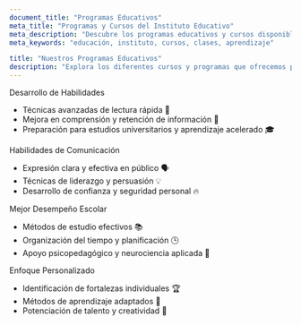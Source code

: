 ```yaml
---
document_title: "Programas Educativos"
meta_title: "Programas y Cursos del Instituto Educativo"
meta_description: "Descubre los programas educativos y cursos disponibles en nuestro instituto."
meta_keywords: "educación, instituto, cursos, clases, aprendizaje"

title: "Nuestros Programas Educativos"
description: "Explora los diferentes cursos y programas que ofrecemos para potenciar tu aprendizaje."
---
```


<Changelog date="Programa de Lectura Neurometal - 2025">
<Badge type="info">Desarrollo de Habilidades</Badge>

- Técnicas avanzadas de lectura rápida 📖
- Mejora en comprensión y retención de información 🧠
- Preparación para estudios universitarios y aprendizaje acelerado 🎓

</Changelog>

<Changelog date="Oratoria y Liderazgo">
<Badge type="success">Habilidades de Comunicación</Badge>

- Expresión clara y efectiva en público 🗣️
- Técnicas de liderazgo y persuasión 💡
- Desarrollo de confianza y seguridad personal 🔥

</Changelog>

<Changelog date="Estrategias para el Éxito Académico">
<Badge type="warning">Mejor Desempeño Escolar</Badge>

- Métodos de estudio efectivos 📚
- Organización del tiempo y planificación 🕒
- Apoyo psicopedagógico y neurociencia aplicada 🧠

</Changelog>

<Changelog date="Clases de Inteligencias Múltiples">
<Badge type="info">Enfoque Personalizado</Badge>

- Identificación de fortalezas individuales 🏆
- Métodos de aprendizaje adaptados 🎨
- Potenciación de talento y creatividad 🚀

</Changelog>
